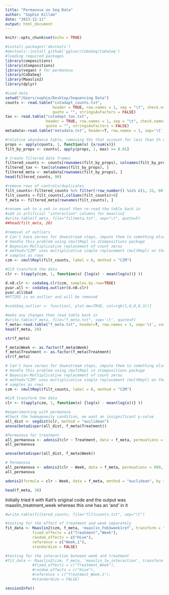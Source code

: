 ```yaml
---
title: "Permanova on Seq Data"
author: "Sophie Killam"
date: "2023-12-11"
output: html_document
---
```


```r
knitr::opts_chunk$set(echo = TRUE)
```

```r
#install.packages('devtools')
#devtools::install_github('ggloor/CoDaSeq/CoDaSeq')
#loading required packages
library(compositions)
library(zCompositions)
library(vegan) # for permanova
library(CoDaSeq)
library(Maaslin2) 
library(dplyr)
```

```r
#Load data
setwd("/Users/sophie/Desktop/Sequencing Data")
counts <- read.table("cutadapt_counts.txt", 
                     header = TRUE, row.names = 1, sep = "\t", check.names = FALSE, 
                     quote = "", stringsAsFactors = FALSE)
tax <- read.table("cutadapt_tax.txt", 
                  header = TRUE, row.names = 1, sep = "\t", check.names = FALSE, 
                  quote = "", stringsAsFactors = FALSE)
metadata<-read.table("metadata.txt", header=T, row.names = 1, sep='\t', comment.char = "")
```

```r
#relative abundance table, removing SVs that account for less than 1% of the reads in the sample
props <- apply(counts, 1, function(x) {x/sum(x)})
filt_by_props <- counts[, apply(props, 1, max) >= 0.01] 
```

```r
# Create filtered data frames
filtered_counts <- counts[rownames(filt_by_props), colnames(filt_by_props)]
filtered_tax <- tax[colnames(filt_by_props), ]
filtered_meta <- metadata[rownames(filt_by_props), ]
head(filtered_counts, 90)
```



```r
#remove rows of controls/duplicates
filt_counts<-filtered_counts %>% filter(!row_number() %in% c(1, 31, 60, 83, 84))
filt_counts <-filt_counts[,colSums(filt_counts)>0]
f_meta <- filtered_meta[rownames(filt_counts), ]

#rename veh to a_veh in excel then re-read the table back in
#add in artificial "interaction" columns for maaslin2
#write.table(f_meta, file="filtmeta.txt", sep="\t", quote=F)
##head(filt_meta, 20)
```

```r
#removal of outliers
# Can't have zeroes for downstream steps, impute them to something else logically
# Handle this problem using cmultRepl in zCompositions package
# Bayesian-Multiplicative replacement of count zeros
# method="CZM" uses multiplicative simple replacement (multRepl) on the matrix of estimated probabilities
# samples as rows 
czm <- cmultRepl(filt_counts, label = 0, method = "CZM")
```

```r
#CLR transform the data
clr <- t(apply(czm, 1, function(x) {log(x) - mean(log(x))} ))
```


```r
d.n0.clr <- codaSeq.clr(czm, samples.by.row=TRUE)
pvar.all <- codaSeq.outlier(d.n0.clr)
pvar.all$bad
#H7T2R2 is an outlier and will be removed
```

```r
#codaSeq.outlier <- function(, plot.me=TRUE, col=rgb(1,0,0,0.3)){
```


```r
#make any changes then read table back in
#write.table(f_meta, file="f_meta.txt", sep='\t', quote=F)
f_meta<-read.table("f_meta.txt", header=T, row.names = 1, sep='\t', comment.char = "")
head(f_meta, 20)
```

```r
str(f_meta)
```

```r
f_meta$Week <- as.factor(f_meta$Week) 
f_meta$Treatment <- as.factor(f_meta$Treatment) 
str(f_meta)
```

```r
# Can't have zeroes for downstream steps, impute them to something else logically
# Handle this problem using cmultRepl in zCompositions package
# Bayesian-Multiplicative replacement of count zeros
# method="CZM" uses multiplicative simple replacement (multRepl) on the matrix of estimated probabilities
# samples as rows 
czm <- cmultRepl(filt_counts, label = 0, method = "CZM")
```

```r
#CLR transform the data
clr <- t(apply(czm, 1, function(x) {log(x) - mean(log(x))} ))
```

```r
#experimenting with permanova
#Check the homogeneity condition, we want an insignificant p-value
all_dist <- vegdist(clr, method = "euclidean")
anova(betadisper(all_dist, f_meta$Treatment))
```

```r
#Permanova for treatment
all_permanova <- adonis2(clr ~ Treatment, data = f_meta, permuations = 999, by = NULL, method = "euclidean")
all_permanova
```

```r
anova(betadisper(all_dist, f_meta$Week))
```

```r
# Permanova
all_permanova <- adonis2(clr ~ Week, data = f_meta, permuations = 999, by = NULL, method = "euclidean")
all_permanova
```

```r
adonis2(formula = clr ~ Week, data = f_meta, method = "euclidean", by = NULL, permuations = 999)
```

```r
head(f_meta, 30)
```

Initially tried it with Kait's original code and the output was maaslin_treatment_week whereas this one has an 'and' in it 

```r
#write.table(filtered_counts, file="filtcounts.txt", sep="\t")
```


```r
#testing for the effect of treatment and week separately
fit_data <- Maaslin2(czm, f_meta, 'maaslin_Feb3week1ref', transform = "none", normalization = "CLR", analysis_method = "LM", 
			fixed_effects = c("Treatment","Week"),
			random_effects = c("Hive"),
			reference = c("Week,1"),
			standardize = FALSE)
```

```r
#testing for the interaction between week and treatment
#fit_data <- Maaslin2(czm, f_meta, 'maaslin_tw_interaction', transform = "none", normalization = "CLR", analysis_method = "LM", 
			#fixed_effects = c("Treatment_Week"),
			#random_effects = c("Hive"),
			#reference = c("Treatment_Week,1"),
			#standardize = FALSE)
```

```r
sessionInfo()
```

